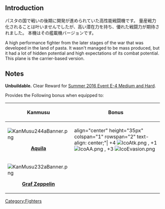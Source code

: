 {{Template:Equipmentinfo
|name = Re. 2005 Kai
|id = 189
|japanesename = Re. 2005 改
|icon = {{GreenPlane}}
|type = Carrier-Based Fighter
|effect = {{firepower}}+1 {{AA}}+11 {{Evasion}}+3
|radius = 
|scrap = {{fuel}}1 {{ammo}}2 {{bauxite}}6
|image = <gallery type="slideshow" widths="360px" position="center" hideaddbutton="true">
File:Equipment189-1.png
File:Equipment189-2.png
File:Equipment189-3.png
File:Equipment189-4.png
</gallery>
|LC = lime
|CVL = lime
|CV = lime
|CVB = lime}}
==Introduction==
パスタの国で戦いの後期に開発が進められていた高性能戦闘機です。
量産戦力化されることは叶いませんでしたが、高い潜在力を持ち、優れた戦闘力が期待されました。
本機はその艦載機バージョンです。

A high performance fighter from the later stages of the war that was developed in the land of pasta. 
It wasn't managed to be mass produced, but it had a lot of hidden potential and high expectations of its combat potential.
This plane is the carrier-based version.

==Notes==
'''Unbuildable.''' Clear Reward for [[Summer 2016 Event#E-4|Summer 2016 Event E-4 Medium and Hard]].

Provides the Following bonus when equipped to:

{| class="wikitable"
|-
! Kanmusu !! Bonus 
|-
| [[File:KanMusu244aBanner.png]]<br> <center>'''[[Aquila]]'''</center> ||align="center" height="35px" colspan="1" rowspan="2"  text-align: center;"| +4 [[File:IcoAtk.png]] , +1 [[File:IcoAA.png]] , +3 [[File:IcoEvasion.png]]
|-
|[[File:KanMusu232aBanner.png]]<br>  <center> '''[[Graf Zeppelin]]'''
|}

{{Equipmentlist}}
[[Category:Fighters]]
